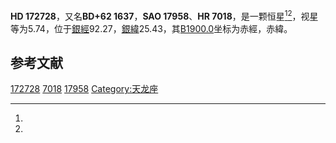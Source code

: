 {{Starbox begin
| name = HD 172728
}}
{{Starbox observe
| epoch = [[J2000.0|J2000.0]]
| constell = {{星座名待查}}<ref name=SIMBAD>{{cite web
 | url=http://simbad.u-strasbg.fr/simbad/sim-id?Ident=HR+7018
 | title=Pulsating variable Star
 | publisher=Centre de Données astronomiques de Strasbourg
 | work=SIMBAD
 | accessdate=2012-07-13
 | archive-date=2016-03-17
 | archive-url=https://web.archive.org/web/20160317075114/http://simbad.u-strasbg.fr/simbad/sim-id?Ident=HR+7018
 | dead-url=no
 }}</ref><ref name=DATA>{{cite web
 | url=http://vizier.u-strasbg.fr/viz-bin/VizieR-5?-out.add=.&-source=5050&-corr=PK=HR&-out.max=9999&HR=7018
 | title=VizieR Detailed Page
 | accessdate=2012-07-13
 | archive-date=2016-03-05
 | archive-url=https://web.archive.org/web/20160305005544/http://vizier.u-strasbg.fr/viz-bin/VizieR-5?-out.add=.&-source=5050&-corr=PK=HR&-out.max=9999&HR=7018
 | dead-url=no
 }}</ref>
| 星官 = 
| ra = {{RA|18|37|33.5}}<ref name=SIMBAD /><ref name=DATA />
| dec = {{DEC|+62|31|36}}<ref name=SIMBAD /><ref name=DATA />
| appmag_v = 5.74<ref name=SIMBAD /><ref name=DATA />
}}
{{Starbox character
| class = A0V<ref name=SIMBAD /><ref name=DATA />
| b-v = -0.06<ref name=SIMBAD /><ref name=DATA />
| u-b = -0.17<ref name=SIMBAD /><ref name=DATA />
| r-i = <ref name=SIMBAD /><ref name=DATA />
| variable = 
}}
{{Starbox astrometry
| radial_v = -0.17
| prop_mo_ra = -11
| parallax = 
| p_error = 
}}
{{Starbox catalog
| names =BD+62 1637，[[SAO星表|SAO]] 17958，[[HD星表|HD]] 172728，[[HR星表|HR]] 7018}}
{{Starbox reference |Simbad=HR+7018}}
{{Starbox end}}

'''HD 172728'''，又名'''BD+62 1637'''，'''SAO 17958'''、'''HR 7018'''，是一颗恒星<ref name=SIMBAD /><ref name=DATA />，视星等为5.74，位于[[銀道座標系|銀經]]92.27，[[銀道座標系|銀緯]]25.43，其[[B1900.0|B1900.0]]坐标为赤經{{RA|18|36|39.3}}，赤緯{{DEC|+62|25.43|8}}。

== 参考文献 ==
{{reflist}}

{{star-stub}}

[[Category:HD和HDE天體|172728]]
[[Category:HR天體|7018]]
[[Category:SAO天體|17958]]
[[Category:天龙座|Category:天龙座]]